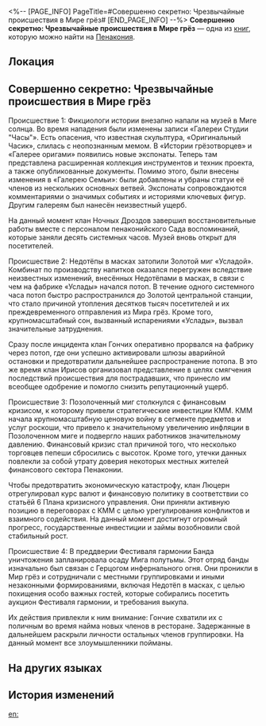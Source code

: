 <%-- [PAGE_INFO]
PageTitle=#Совершенно секретно: Чрезвычайные происшествия в Мире грёз#
[END_PAGE_INFO] --%>
{{Дополнить}}
{{Книга Инфобокс
|id           = 338
|Название     = 
|Изображение  = Предмет Плёнка Пенакония.png
|Мир          = Пенакония
|Томов        = 1
|Автор        = <!--нужно добавить-->
|Описание     = Собранные наблюдения членов Семьи о недавних инцидентах на Пенаконии. После каждого происшествия были приняты адекватные меры.
|Том1         = {{tx}}
|Источник1    = {{tx|Отсутствует источник}}
|Персонажи    = 
|Фракции      = 
}}
'''Совершенно секретно: Чрезвычайные происшествия в Мире грёз''' — одна из [[Книги|книг]], которую можно найти на [[Пенакония]].

==Локация==
{{Отметка карты|<!--название карты-->|<!--id отметки-->}}

==Совершенно секретно: Чрезвычайные происшествия в Мире грёз==
Происшествие 1: Фикциологи истории внезапно напали на музей в Миге солнца. Во время нападения были изменены записи «Галереи Студии "Часы"». Есть опасения, что известная скульптура, «Оригинальный Часик», слилась с неопознанным мемом. В «Истории грёзотворцев» и «Галерее оригами» появились новые экспонаты. Теперь там представлена расширенная коллекция инструментов и техник проекта, а также опубликованные документы. Помимо этого, были внесены изменения в «Галерею Семьи»: были добавлены и убраны статуи её членов из нескольких основных ветвей. Экспонаты сопровождаются комментариями о значимых событиях и историями ключевых фигур. Другим галереям был нанесён неизвестный ущерб.

На данный момент клан Ночных Дроздов завершил восстановительные работы вместе с персоналом пенаконийского Сада воспоминаний, которые заняли десять системных часов. Музей вновь открыт для посетителей.


Происшествие 2: Недотёпы в масках затопили Золотой миг «Усладой». Комбинат по производству напитков оказался перегружен вследствие неизвестных изменений, внесённых Недотёпами в масках, в связи с чем на фабрике «Услады» начался потоп. В течение одного системного часа потоп быстро распространился до Золотой центральной станции, что стало причиной утопления десятков тысяч посетителей и их преждевременного отправления из Мира грёз. Кроме того, крупномасштабный сон, вызванный испарениями «Услады», вызвал значительные затруднения.

Сразу после инцидента клан Гончих оперативно прорвался на фабрику через потоп, где они успешно активировали шлюзы аварийной остановки и предотвратили дальнейшее распространение потопа. В это же время клан Ирисов организовал представление в целях смягчения последствий происшествия для пострадавших, что принесло им всеобщее одобрение и помогло снизить репутационный ущерб.


Происшествие 3: Позолоченный миг столкнулся с финансовым кризисом, к которому привели стратегические инвестиции КММ. КММ начала крупномасштабную ценовую войну в сегменте предметов и услуг роскоши, что привело к значительному увеличению инфляции в Позолоченном миге и подвергло наших работников значительному давлению. Финансовый кризис стал причиной того, что несколько торговцев пепеши сбросились с высоток. Кроме того, утечки данных повлекли за собой утрату доверия некоторых местных жителей финансового сектора Пенаконии.

Чтобы предотвратить экономическую катастрофу, клан Люцерн отрегулировал курс валют и финансовую политику в соответствии со статьёй 6 Плана кризисного управления. Они приняли активную позицию в переговорах с КММ с целью урегулирования конфликтов и взаимного содействия. На данный момент достигнут огромный прогресс, государственные инвестиции и займы возобновили свой стабильный рост.


Происшествие 4: В преддверии Фестиваля гармонии Банда уничтожения запланировала осаду Мига полутьмы. Этот отряд банды изначально был связан с Герцогом инфернального огня. Они проникли в Мир грёз и сотрудничали с местными группировками и иными незаконными формированиями, включая Недотёп в масках, с целью похищения особо важных гостей, которые собирались посетить аукцион Фестиваля гармонии, и требования выкупа.

Их действия привлекли к ним внимание: Гончие схватили их с поличным во время найма новых членов в ресторане. Задержанные в дальнейшем раскрыли личности остальных членов группировки. На данный момент все злоумышленники пойманы.

==На других языках==
{{На других языках
|en   = Classified: Major Incidents in Dreamscape
|zhs  = 机密：梦境大型异常记录
|zht  = 機密：夢境大型異常紀錄
|ja   = 機密事項：夢境の大規模異常記録
|ko   = 기밀: 꿈세계 대형 사건 기록
|es   = Clasificado: Incidentes mayores en el paisaje onírico
|fr   = Confidentiel&nbsp;: Rapport sur les incidents du Pays des rêves
|ru   = Совершенно секретно: Чрезвычайные происшествия в Мире грёз
|th   = ความลับ: บันทึกเหตุการณ์ผิดปกติครั้งใหญ่ในแดนฝัน
|vi   = Cơ Mật: Ghi Chép Về Bất Thường Trong Cõi Mộng
|de   = Klassifiziert: Größere Vorfälle in der Traumlandschaft
|id   = Rahasia: Catatan Insiden Besar Dunia Mimpi
|pt   = Confidencial: Principais Incidentes no Mundonírico
}}

==История изменений==
{{История изменений|3.5}}

[[en:]]